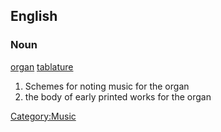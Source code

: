 ==English==
===Noun===
[[organ]] [[tablature]]
# Schemes for noting music for the organ
# the body of early printed works for the organ

[[Category:Music]]